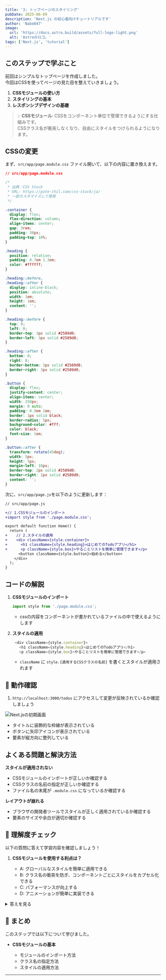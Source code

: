 ```yaml
---
title: '3: トップページのスタイリング'
pubDate: 2025-06-09
description: 'Next.js の初心者向けチュートリアルです'
author: 'Nabe847'
image:
  url: 'https://docs.astro.build/assets/full-logo-light.png'
  alt: 'Astroのロゴ。'
tags: ['Next.js', 'tutorial']
---
```


## このステップで学ぶこと

前回はシンプルなトップページを作成しました。  
今回はCSSを使ってページの見た目を整えていきましょう。

1. **CSSモジュールの使い方**
2. **スタイリングの基本**
3. **レスポンシブデザインの基礎**

> 💡 **CSSモジュール**: CSSをコンポーネント単位で管理できるようにする仕組みです。  
> CSSクラス名が衝突しなくなり、自由にスタイルをつけられるようになります。

## CSSの変更

まず、`src/app/page.module.css` ファイル開いて、以下の内容に置き換えます。  

```css
// src/app/page.module.css

/* 
 * 出典：CSS Stock
 * URL: https://pote-chil.com/css-stock/ja/
 * 一部カスタマイズして使用
 */

.container {
  display: flex;
  flex-direction: column;
  align-items: center;
  gap: 3rem;
  padding: 30px;
  padding-top: 10%;
}

.heading {
  position: relative;
  padding: 0.7em 1.3em;
  color: #ffffff;
}

.heading::before,
.heading::after {
  display: inline-block;
  position: absolute;
  width: 1em;
  height: 1em;
  content: '';
}

.heading::before {
  top: 0;
  left: 0;
  border-top: 3px solid #2589d0;
  border-left: 3px solid #2589d0;
}

.heading::after {
  bottom: 0;
  right: 0;
  border-bottom: 3px solid #2589d0;
  border-right: 3px solid #2589d0;
}

.button {
  display: flex;
  justify-content: center;
  align-items: center;
  width: 250px;
  margin: 0 auto;
  padding: 0.9em 2em;
  border: 1px solid black;
  border-radius: 5px;
  background-color: #fff;
  color: black;
  font-size: 1em;
}

.button::after {
  transform: rotate(45deg);
  width: 5px;
  height: 5px;
  margin-left: 10px;
  border-top: 2px solid #2589d0;
  border-right: 2px solid #2589d0;
  content: '';
}
```

次に、`src/app/page.js`を以下のように更新します：

```diff lang="jsx"
// src/app/page.js

+// 1.CSSモジュールのインポート
+import style from './page.module.css';

export default function Home() {
  return (
+    // 2.スタイルの適用
+    <div className={style.container}>
+      <h1 className={style.heading}>はじめてのTodoアプリ</h1>
+      <p className={style.box}>やることリストを簡単に管理できます</p>
      <button className={style.button}>始める</button>
    </div>
  );
}
```

## コードの解説

1. **CSSモジュールのインポート**

   ```javascript
   import style from './page.module.css';
   ```

   - cssの内容をコンポーネントが書かれているファイルの中で使えるようにします

2. **スタイルの適用**

   ```javascript
    <div className={style.container}>
      <h1 className={style.heading}>はじめてのTodoアプリ</h1>
      <p className={style.box}>やることリストを簡単に管理できます</p>
   ```

   - `className` に `style.{適用するCSSクラスの名前}` を書くとスタイルが適用されます

## 🚀 動作確認

1. `http://localhost:3000/todos` にアクセスして変更が反映されているか確認しましょう

![Next.jsの初期画面](../../../assets/step3-styled-top-page.png)

- タイトルに装飾的な枠線が表示されている
- ボタンに矢印アイコンが表示されている
- 要素が縦方向に整列している

## よくある問題と解決方法

**スタイルが適用されない**

- CSSモジュールのインポートが正しいか確認する
- CSSクラスの名前の指定が正しいか確認する
- ファイル名の末尾が `.module.css` になっているか確認する

**レイアウトが崩れる**

- ブラウザの開発者ツールでスタイルが正しく適用されているか確認する
- 要素のサイズや余白が適切か確認する

## 🎯 理解度チェック

以下の質問に答えて学習内容を確認しましょう！

1. **CSSモジュールを使用する利点は？**

   - A: グローバルなスタイルを簡単に適用できる
   - B: クラス名の衝突を防ぎ、コンポーネントごとにスタイルをカプセル化できる
   - C: パフォーマンスが向上する
   - D: アニメーションが簡単に実装できる

<details>
<summary>答えを見る</summary>

   **答え: B: クラス名の衝突を防ぎ、コンポーネントごとにスタイルをカプセル化できる**

   - CSSモジュールは、コンポーネント単位でスタイルを管理できるため、クラス名の衝突を防ぐことができます
   - これにより、大規模なアプリケーションでもスタイルの管理が容易になります
</details>

## 📝 まとめ

このステップでは以下について学びました。

- **CSSモジュールの基本**

  - モジュールのインポート方法
  - クラス名の指定方法
  - スタイルの適用方法

---
